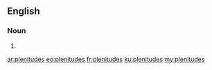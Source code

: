 ==English==

===Noun===
{{head|en|plural}}

# {{plural of|plenitude|lang=en|nocat=1}}

[[ar:plenitudes]]
[[eo:plenitudes]]
[[fr:plenitudes]]
[[ku:plenitudes]]
[[my:plenitudes]]